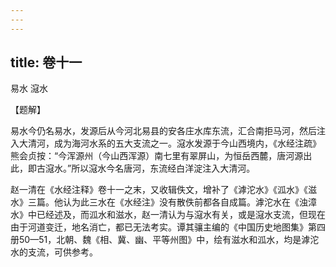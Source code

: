 ```yaml
---
---
---
```

title: 卷十一
---





易水 滱水


【题解】


易水今仍名易水，发源后从今河北易县的安各庄水库东流，汇合南拒马河，然后注入大清河，成为海河水系的五大支流之一。滱水发源于今山西境内，《水经注疏》熊会贞按：“今浑源州（今山西浑源）南七里有翠屏山，为恒岳西麓，唐河源出此，即古滱水。”所以滱水今名唐河，东流经白洋淀注入大清河。


赵一清在《水经注释》卷十一之末，又收辑佚文，增补了《滹沱水》《泒水》《滋水》三篇。他认为此三水在《水经注》没有散佚前都各自成篇。滹沱水在《浊漳水》中已经述及，而泒水和滋水，赵一清认为与滱水有关，或是滱水支流，但现在由于河道变迁，地名消亡，都已无法考实。谭其骧主编的《中国历史地图集》第四册50—51，北朝、魏《相、冀、幽、平等州图》中，绘有滋水和泒水，均是滹沱水的支流，可供参考。
